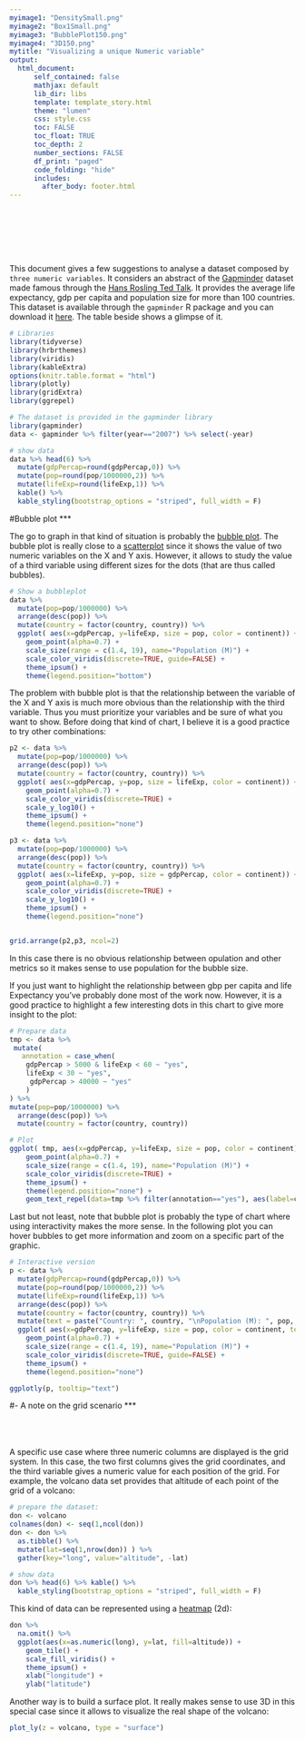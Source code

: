 ```yaml
---
myimage1: "DensitySmall.png"
myimage2: "Box1Small.png"
myimage3: "BubblePlot150.png"
myimage4: "3D150.png"
mytitle: "Visualizing a unique Numeric variable"
output:
  html_document:
      self_contained: false    
      mathjax: default
      lib_dir: libs
      template: template_story.html
      theme: "lumen"
      css: style.css
      toc: FALSE
      toc_float: TRUE
      toc_depth: 2
      number_sections: FALSE
      df_print: "paged"
      code_folding: "hide"
      includes: 
        after_body: footer.html
---
```


<br><br>
<div class="mycontent">



<br><br><br>This document gives a few suggestions to analyse a dataset composed by `three numeric variables`. It considers an abstract of the [Gapminder](https://www.gapminder.org/data/) dataset made famous through the [Hans Rosling Ted Talk](https://www.ted.com/talks/hans_rosling_shows_the_best_stats_you_ve_ever_seen). It provides the average life expectancy, gdp per capita and population size for more than 100 countries. This dataset is available through the `gapminder` R package and you can download it [here](https://github.com/holtzy/data_to_viz/tree/master/Example_dataset). The table beside shows a glimpse of it.

```r
# Libraries
library(tidyverse)
library(hrbrthemes)
library(viridis)
library(kableExtra)
options(knitr.table.format = "html")
library(plotly)
library(gridExtra)
library(ggrepel)

# The dataset is provided in the gapminder library
library(gapminder)
data <- gapminder %>% filter(year=="2007") %>% select(-year)

# show data
data %>% head(6) %>% 
  mutate(gdpPercap=round(gdpPercap,0)) %>%
  mutate(pop=round(pop/1000000,2)) %>%
  mutate(lifeExp=round(lifeExp,1)) %>%
  kable() %>%
  kable_styling(bootstrap_options = "striped", full_width = F)
```





#Bubble plot
***

The go to graph in that kind of situation is probably the [bubble plot](). The bubble plot is really close to a [scatterplot]() since it shows the value of two numeric variables on the X and Y axis. However, it allows to study the value of a third variable using different sizes for the dots (that are thus called bubbles).

```r
# Show a bubbleplot
data %>%
  mutate(pop=pop/1000000) %>%
  arrange(desc(pop)) %>%
  mutate(country = factor(country, country)) %>%
  ggplot( aes(x=gdpPercap, y=lifeExp, size = pop, color = continent)) +
    geom_point(alpha=0.7) +
    scale_size(range = c(1.4, 19), name="Population (M)") +
    scale_color_viridis(discrete=TRUE, guide=FALSE) +
    theme_ipsum() +
    theme(legend.position="bottom")
```

The problem with bubble plot is that the relationship between the variable of the X and Y axis is much more obvious than the relationship with the third variable. Thus you must prioritize your variables and be sure of what you want to show. Before doing that kind of chart, I believe it is a good practice to try other combinations:

```r
p2 <- data %>%
  mutate(pop=pop/1000000) %>%
  arrange(desc(pop)) %>%
  mutate(country = factor(country, country)) %>%
  ggplot( aes(x=gdpPercap, y=pop, size = lifeExp, color = continent)) +
    geom_point(alpha=0.7) +
    scale_color_viridis(discrete=TRUE) +
    scale_y_log10() +
    theme_ipsum() +
    theme(legend.position="none") 

p3 <- data %>%
  mutate(pop=pop/1000000) %>%
  arrange(desc(pop)) %>%
  mutate(country = factor(country, country)) %>%
  ggplot( aes(x=lifeExp, y=pop, size = gdpPercap, color = continent)) +
    geom_point(alpha=0.7) +
    scale_color_viridis(discrete=TRUE) +
    scale_y_log10() +
    theme_ipsum() +
    theme(legend.position="none") 


grid.arrange(p2,p3, ncol=2)
```


In this case there is no obvious relationship between opulation and other metrics so it makes sense to use population for the bubble size.

If you just want to highlight the relationship between gbp per capita and life Expectancy you've probably done most of the work now. However, it is a good practice to highlight a few interesting dots in this chart to give more insight to the plot:


```r
# Prepare data
tmp <- data %>%
 mutate(
   annotation = case_when(
    gdpPercap > 5000 & lifeExp < 60 ~ "yes",
    lifeExp < 30 ~ "yes",
     gdpPercap > 40000 ~ "yes"
    )
) %>%
mutate(pop=pop/1000000) %>%
  arrange(desc(pop)) %>%
  mutate(country = factor(country, country))

# Plot
ggplot( tmp, aes(x=gdpPercap, y=lifeExp, size = pop, color = continent)) +
    geom_point(alpha=0.7) +
    scale_size(range = c(1.4, 19), name="Population (M)") +
    scale_color_viridis(discrete=TRUE) +
    theme_ipsum() +
    theme(legend.position="none") +
    geom_text_repel(data=tmp %>% filter(annotation=="yes"), aes(label=country), size=4 )

```

Last but not least, note that bubble plot is probably the type of chart where using interactivity makes the more sense. In the following plot you can hover bubbles to get more information and zoom on a specific part of the graphic.

```r
# Interactive version
p <- data %>%
  mutate(gdpPercap=round(gdpPercap,0)) %>%
  mutate(pop=round(pop/1000000,2)) %>%
  mutate(lifeExp=round(lifeExp,1)) %>%
  arrange(desc(pop)) %>%
  mutate(country = factor(country, country)) %>%
  mutate(text = paste("Country: ", country, "\nPopulation (M): ", pop, "\nLife Expectancy: ", lifeExp, "\nGdp per capita: ", gdpPercap, sep="")) %>%
  ggplot( aes(x=gdpPercap, y=lifeExp, size = pop, color = continent, text=text)) +
    geom_point(alpha=0.7) +
    scale_size(range = c(1.4, 19), name="Population (M)") +
    scale_color_viridis(discrete=TRUE, guide=FALSE) +
    theme_ipsum() +
    theme(legend.position="none")

ggplotly(p, tooltip="text")

```


#- A note on the grid scenario
***


<div class = "row">
<div class = "col-md-8">
<br><br><br>
A specific use case where three numeric columns are displayed is the grid system. In this case, the two first columns gives the grid coordinates, and the third variable gives a numeric value for each position of the grid. For example, the volcano data set provides that altitude of each point of the grid of a volcano:
</div>
<div class = "col-md-4">

```r
# prepare the dataset:
don <- volcano 
colnames(don) <- seq(1,ncol(don))
don <- don %>%
  as.tibble() %>%
  mutate(lat=seq(1,nrow(don)) ) %>%
  gather(key="long", value="altitude", -lat) 

# show data
don %>% head(6) %>% kable() %>%
  kable_styling(bootstrap_options = "striped", full_width = F)
```



</div>
</div>






This kind of data can be represented using a [heatmap]() (2d):

```r
don %>%
  na.omit() %>%
  ggplot(aes(x=as.numeric(long), y=lat, fill=altitude)) +
    geom_tile() +
    scale_fill_viridis() +
    theme_ipsum() +
    xlab("longitude") +
    ylab("latitude")
```

Another way is to build a surface plot. It really makes sense to use 3D in this special case since it allows to  visualize the real shape of the volcano:
```r
plot_ly(z = volcano, type = "surface")
```















